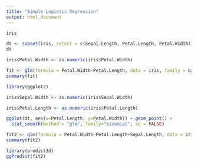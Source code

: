 ```yaml
---
title: "Simple Logistic Regression"
output: html_document
---
```

```r
iris
```

```r
dt <- subset(iris, select = c(Sepal.Length, Petal.Length, Petal.Width))
dt
```
```r
iris$Petal.Width <- as.numeric(iris$Petal.Width)
```

```r
fit <- glm(formula = Petal.Width~Petal.Length, data = iris, family = binomial)
summary(fit)
```

```r
library(ggplot2)
```

```r
iris$Sepal.Width <- as.numeric(iris$Sepal.Width)
```

```r
iris$Petal.Length <- as.numeric(iris$Petal.Length)
```


```r
ggplot(dt, aes(x=Petal.Length, y=Petal.Width)) + geom_point() +
  stat_smooth(method = "glm", family="binomial", se = FALSE)
```
```r
fit2 <- glm(formula = Petal.Width~Petal.Length+Sepal.Length, data = iris, family = binomial)
summary(fit2)
```

```r
library(predict3d)
ggPredict(fit2)
```

